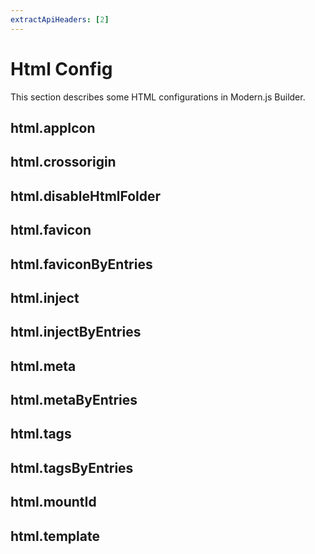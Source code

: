 ```yaml
---
extractApiHeaders: [2]
---
```


# Html Config

This section describes some HTML configurations in Modern.js Builder.

## html.appIcon


<AppIcon />

## html.crossorigin


<Crossorigin />

## html.disableHtmlFolder


<DisableHtmlFolder />

## html.favicon


<Favicon />

## html.faviconByEntries


<FaviconByEntries />

## html.inject


<Inject />

## html.injectByEntries


<InjectByEntries />

## html.meta


<Meta />

## html.metaByEntries


<MetaByEntries />

## html.tags


<Tags />

## html.tagsByEntries


<TagsByEntries />

## html.mountId


<MountId />

## html.template


<Template />

## html.templateByEntries


<TemplateByEntries />

## html.templateParameters


<TemplateParameters />

## html.templateParametersByEntries


<TemplateParametersByEntries />

## html.title


<Title />

## html.titleByEntries


<TitleByEntries />
